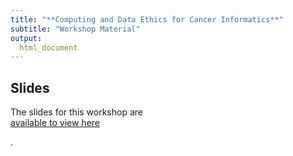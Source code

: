 ```yaml
---
title: "**Computing and Data Ethics for Cancer Informatics**"
subtitle: "Workshop Material"
output:
  html_document
---
```


## Slides

The slides for this workshop are <div class = "link_button"><a href="https://docs.google.com/presentation/d/1xjJdvDOOMGQLSd6jm9sfzfjDQEWG9xEICXbJOTq8-PQ/edit?usp=sharing" target="_blank"> available to view here</a></div>.
